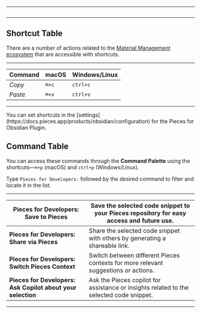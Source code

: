 ***

<Image src="https://storage.googleapis.com/hashnode_product_documentation_assets/obsidian_plugin_assets/commands/settings_page_OBS.png" alt="" align="center" fullwidth="true" />

***

## Shortcut Table

There are a number of actions related to the [Material Management ecosystem](https://docs.pieces.app/products/obsidian/copilot) that are accessible with shortcuts.

***

| **Command** | **macOS** | **Windows/Linux** |
| ----------- | --------- | ----------------- |
| *Copy*      | `⌘+c`     | `ctrl+c`          |
| *Paste*     | `⌘+v`     | `ctrl+v`          |

***

<Callout type="tip">
  You can set shortcuts in the [settings](https://docs.pieces.app/products/obsidian/configuration) for the Pieces for Obsidian Plugin.
</Callout>

## Command Table

You can access these commands through the **Command Palette** using the shortcuts—`⌘+p` (macOS) and `ctrl+p` (Windows/Linux).

Type `Pieces for Developers:` followed by the desired command to filter and locate it in the list.

***

| **Pieces for Developers: Save to Pieces**                   | Save the selected code snippet to your Pieces repository for easy access and future use. |
| ----------------------------------------------------------- | ---------------------------------------------------------------------------------------- |
| **Pieces for Developers: Share via Pieces**                 | Share the selected code snippet with others by generating a shareable link.              |
| **Pieces for Developers: Switch Pieces Context**            | Switch between different Pieces contexts for more relevant suggestions or actions.       |
| **Pieces for Developers: Ask Copilot about your selection** | Ask the Pieces copilot for assistance or insights related to the selected code snippet.  |

***
